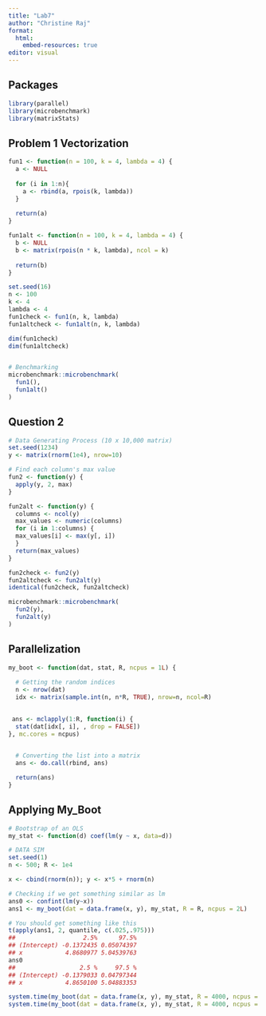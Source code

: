 ```yaml
---
title: "Lab7"
author: "Christine Raj"
format:
  html:
    embed-resources: true
editor: visual
---
```


## Packages

```r
library(parallel)
library(microbenchmark)
library(matrixStats)
```

## Problem 1 Vectorization

```r
fun1 <- function(n = 100, k = 4, lambda = 4) {
  a <- NULL
  
  for (i in 1:n){
    a <- rbind(a, rpois(k, lambda))    
  }
  
  return(a)
}

fun1alt <- function(n = 100, k = 4, lambda = 4) {
  b <- NULL
  b <- matrix(rpois(n * k, lambda), ncol = k)
  
  return(b)
}

set.seed(16)
n <- 100
k <- 4
lambda <- 4
fun1check <- fun1(n, k, lambda)
fun1altcheck <- fun1alt(n, k, lambda)

dim(fun1check)
dim(fun1altcheck)


# Benchmarking
microbenchmark::microbenchmark(
  fun1(),
  fun1alt()
)

```

## Question 2 

```r
# Data Generating Process (10 x 10,000 matrix)
set.seed(1234)
y <- matrix(rnorm(1e4), nrow=10)

# Find each column's max value
fun2 <- function(y) {
  apply(y, 2, max)
}

fun2alt <- function(y) { 
  columns <- ncol(y)
  max_values <- numeric(columns)
  for (i in 1:columns) {
  max_values[i] <- max(y[, i])
  }
  return(max_values)
}

fun2check <- fun2(y)
fun2altcheck <- fun2alt(y)
identical(fun2check, fun2altcheck)

microbenchmark::microbenchmark(
  fun2(y),
  fun2alt(y)
)

```

## Parallelization

```r
my_boot <- function(dat, stat, R, ncpus = 1L) {
  
  # Getting the random indices
  n <- nrow(dat)
  idx <- matrix(sample.int(n, n*R, TRUE), nrow=n, ncol=R)
  

 ans <- mclapply(1:R, function(i) {
  stat(dat[idx[, i], , drop = FALSE])
}, mc.cores = ncpus)

  
  # Converting the list into a matrix
  ans <- do.call(rbind, ans)

  return(ans)
}
```

## Applying My_Boot

```r
# Bootstrap of an OLS
my_stat <- function(d) coef(lm(y ~ x, data=d))

# DATA SIM
set.seed(1)
n <- 500; R <- 1e4

x <- cbind(rnorm(n)); y <- x*5 + rnorm(n)

# Checking if we get something similar as lm
ans0 <- confint(lm(y~x))
ans1 <- my_boot(dat = data.frame(x, y), my_stat, R = R, ncpus = 2L)

# You should get something like this
t(apply(ans1, 2, quantile, c(.025,.975)))
##                   2.5%      97.5%
## (Intercept) -0.1372435 0.05074397
## x            4.8680977 5.04539763
ans0
##                  2.5 %     97.5 %
## (Intercept) -0.1379033 0.04797344
## x            4.8650100 5.04883353

system.time(my_boot(dat = data.frame(x, y), my_stat, R = 4000, ncpus = 1L))
system.time(my_boot(dat = data.frame(x, y), my_stat, R = 4000, ncpus = 2L))
```
